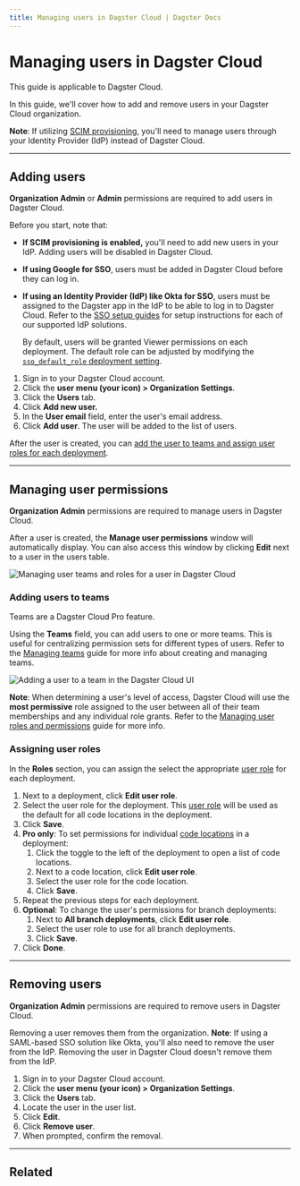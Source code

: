 ```yaml
---
title: Managing users in Dagster Cloud | Dagster Docs
---
```


# Managing users in Dagster Cloud

<Note>This guide is applicable to Dagster Cloud.</Note>

In this guide, we'll cover how to add and remove users in your Dagster Cloud organization.

**Note**: If utilizing [SCIM provisioning](/dagster-plus/account/authentication/utilizing-scim-provisioning), you'll need to manage users through your Identity Provider (IdP) instead of Dagster Cloud.

---

## Adding users

<Note>
  <strong>Organization Admin</strong> or <strong>Admin</strong> permissions are
  required to add users in Dagster Cloud.
</Note>

Before you start, note that:

- **If SCIM provisioning is enabled,** you'll need to add new users in your IdP. Adding users will be disabled in Dagster Cloud.
- **If using Google for SSO**, users must be added in Dagster Cloud before they can log in.
- **If using an Identity Provider (IdP) like Okta for SSO**, users must be assigned to the Dagster app in the IdP to be able to log in to Dagster Cloud. Refer to the [SSO setup guides](/dagster-plus/account/authentication#single-sign-on) for setup instructions for each of our supported IdP solutions.

  By default, users will be granted Viewer permissions on each deployment. The default role can be adjusted by modifying the [`sso_default_role` deployment setting](/dagster-plus/managing-deployments/deployment-settings-reference#sso-default-role).

1. Sign in to your Dagster Cloud account.
2. Click the **user menu (your icon) > Organization Settings**.
3. Click the **Users** tab.
4. Click **Add new user.**
5. In the **User email** field, enter the user's email address.
6. Click **Add user**. The user will be added to the list of users.

After the user is created, you can [add the user to teams and assign user roles for each deployment](#managing-user-permissions).

---

## Managing user permissions

<Note>
  <strong>Organization Admin</strong> permissions are required to manage users
  in Dagster Cloud.
</Note>

After a user is created, the **Manage user permissions** window will automatically display. You can also access this window by clicking **Edit** next to a user in the users table.

<!-- ![Managing user teams and roles for a user in Dagster Cloud](/images/dagster-cloud/user-token-management/manage-new-user-permissions.png) -->

<Image
alt="Managing user teams and roles for a user in Dagster Cloud"
src="/images/dagster-cloud/user-token-management/manage-new-user-permissions.png"
width={1792}
height={1474}
/>

### Adding users to teams

<Note>Teams are a Dagster Cloud Pro feature.</Note>

Using the **Teams** field, you can add users to one or more teams. This is useful for centralizing permission sets for different types of users. Refer to the [Managing teams](/dagster-plus/account/managing-users/managing-teams) guide for more info about creating and managing teams.

<!-- ![Adding a user to a team in the Dagster Cloud UI](/images/dagster-cloud/user-token-management/add-user-to-teams.png) -->

<Image
alt="Adding a user to a team in the Dagster Cloud UI"
src="/images/dagster-cloud/user-token-management/add-user-to-teams.png"
width={1742}
height={376}
/>

**Note**: When determining a user's level of access, Dagster Cloud will use the **most permissive** role assigned to the user between all of their team memberships and any individual role grants. Refer to the [Managing user roles and permissions](/dagster-plus/account/managing-users/managing-user-roles-permissions#applying-role-overrides) guide for more info.

### Assigning user roles

In the **Roles** section, you can assign the select the appropriate [user role](/dagster-plus/account/managing-users/managing-user-roles-permissions) for each deployment.

1. Next to a deployment, click **Edit user role**.
2. Select the user role for the deployment. This [user role](/dagster-plus/account/managing-users/managing-user-roles-permissions) will be used as the default for all code locations in the deployment.
3. Click **Save**.
4. **Pro only**: To set permissions for individual [code locations](/dagster-plus/account/managing-users/managing-user-roles-permissions#code-locations) in a deployment:
   1. Click the toggle to the left of the deployment to open a list of code locations.
   2. Next to a code location, click **Edit user role**.
   3. Select the user role for the code location.
   4. Click **Save**.
5. Repeat the previous steps for each deployment.
6. **Optional**: To change the user's permissions for branch deployments:
   1. Next to **All branch deployments**, click **Edit user role**.
   2. Select the user role to use for all branch deployments.
   3. Click **Save**.
7. Click **Done**.

---

## Removing users

<Note>
  <strong>Organization Admin</strong> permissions are required to remove users
  in Dagster Cloud.
</Note>

Removing a user removes them from the organization. **Note**: If using a SAML-based SSO solution like Okta, you'll also need to remove the user from the IdP. Removing the user in Dagster Cloud doesn't remove them from the IdP.

1. Sign in to your Dagster Cloud account.
2. Click the **user menu (your icon) > Organization Settings**.
3. Click the **Users** tab.
4. Locate the user in the user list.
5. Click **Edit**.
6. Click **Remove user**.
7. When prompted, confirm the removal.

---

## Related

<ArticleList>
  <ArticleListItem
    href="/dagster-plus/account/managing-users/managing-user-roles-permissions"
    title="Managing user roles and permissions"
  ></ArticleListItem>
  <ArticleListItem
    href="/dagster-plus/account/managing-users/managing-teams"
    title="Managing teams"
  ></ArticleListItem>
  <ArticleListItem
    href="/dagster-plus/account/authentication"
    title="SSO and SAML authentication"
  ></ArticleListItem>
</ArticleList>
